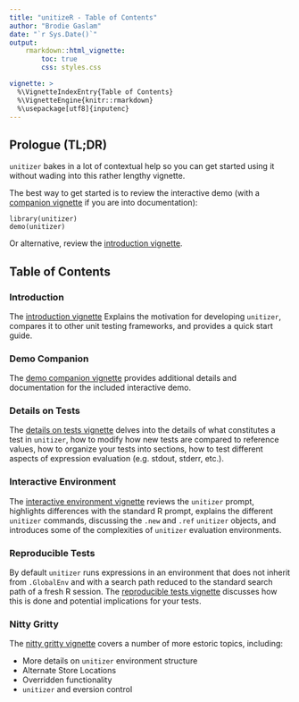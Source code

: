 ```yaml
---
title: "unitizeR - Table of Contents"
author: "Brodie Gaslam"
date: "`r Sys.Date()`"
output:
    rmarkdown::html_vignette:
        toc: true
        css: styles.css

vignette: >
  %\VignetteIndexEntry{Table of Contents}
  %\VignetteEngine{knitr::rmarkdown}
  %\usepackage[utf8]{inputenc}
---
```


## Prologue (TL;DR)

`unitizer` bakes in a lot of contextual help so you can get started using it without wading into this rather lengthy vignette.

The best way to get started is to review the interactive demo (with a [companion vignette](02democompanion.html) if you are into documentation):
```
library(unitizer)
demo(unitizer)
```
Or alternative, review the [introduction vignette](00introduction.Rmd).

## Table of Contents

### Introduction

The [introduction vignette](01introduction.html) Explains the motivation for developing `unitizer`, compares it to other unit testing frameworks, and provides a quick start guide.

### Demo Companion

The [demo companion vignette](02democompanion.html) provides additional details and documentation for the included interactive demo.

### Details on Tests

The [details on tests vignette](03tests.html) delves into the details of what constitutes a test in `unitizer`, how to modify how new tests are compared to reference values, how to organize your tests into sections, how to test different aspects of expression evaluation (e.g. stdout, stderr, etc.).

### Interactive Environment

The [interactive environment vignette](04interactiveenvironment.html) reviews the `unitizer` prompt, highlights differences with the standard R prompt, explains the different `unitizer` commands, discussing the `.new` and `.ref` `unitizer` objects, and introduces some of the complexities of `unitizer` evaluation environments.

### Reproducible Tests

By default `unitizer` runs expressions in an environment that does not inherit from `.GlobalEnv` and with a search path reduced to the standard search path of a fresh R session.  The [reproducible tests vignette](05reproducibletests.html) discusses how this is done and potential implications for your tests.

### Nitty Gritty

The [nitty gritty vignette](06nittygritty.html) covers a number of more estoric topics, including:

* More details on `unitizer` environment structure
* Alternate Store Locations
* Overridden functionality
* `unitizer` and eversion control
